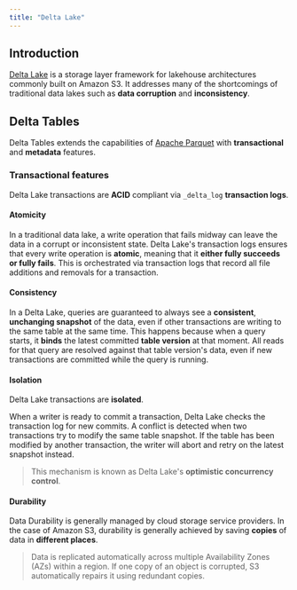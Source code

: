 ```yaml
---
title: "Delta Lake"
---
```


## Introduction

[Delta Lake](https://delta.io/) is a storage layer framework for lakehouse architectures commonly built on Amazon S3. 
It addresses many of the shortcomings of traditional data lakes such as **data corruption** and **inconsistency**. 

## Delta Tables

Delta Tables extends the capabilities of [Apache Parquet](https://parquet.apache.org/) with **transactional** and **metadata** features. 

### Transactional features

Delta Lake transactions are **ACID** compliant via `_delta_log` **transaction logs**. 

#### Atomicity

In a traditional data lake, a write operation that fails midway can leave the data in a corrupt or inconsistent state. 
Delta Lake's transaction logs ensures that every write operation is **atomic**, meaning that it **either fully succeeds or fully fails**.
This is orchestrated via transaction logs that record all file additions and removals for a transaction. 

#### Consistency

In a Delta Lake, queries are guaranteed to always see a **consistent**, **unchanging snapshot** of the data, even if other transactions are writing to the same table at the same time. 
This happens because when a query starts, it **binds** the latest committed **table version** at that moment. 
All reads for that query are resolved against that table version's data, even if new transactions are committed while the query is running. 

#### Isolation

Delta Lake transactions are **isolated**. 

When a writer is ready to commit a transaction, Delta Lake checks the transaction log for new commits. 
A conflict is detected when two transactions try to modify the same table snapshot. 
If the table has been modified by another transaction, the writer will abort and retry on the latest snapshot instead. 

>This mechanism is known as Delta Lake's **optimistic concurrency control**. 

#### Durability

Data Durability is generally managed by cloud storage service providers.
In the case of Amazon S3, durability is generally achieved by saving **copies** of data in **different places**. 

>Data is replicated automatically across multiple Availability Zones (AZs) within a region. 
If one copy of an object is corrupted, S3 automatically repairs it using redundant copies. 